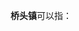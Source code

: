 '''桥头镇'''可以指：
{{PRC admin/disambig|14/09/31/102/000|15/04/26/103/000|32/12/84/109/000|33/02/82/109/000|33/03/24/102/000|34/11/82/107/000|36/08/26/102/000|37/10/02/106/000|41/13/27/101/000|44/12/24/115/000|44/18/81/105/000|44/19/00/107/000|46/90/23/109/000|50/02/40/114/000|51/03/03/105/000|63/01/21/100/000}}
{{disambig|cat=三字中国镇名消歧义}}